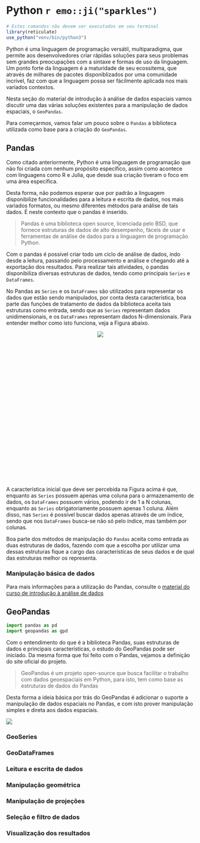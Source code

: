 # Python `r emo::ji("sparkles")`

```r
# Estes comandos não devem ser executados em seu terminal
library(reticulate) 
use_python("venv/bin/python3")
```

Python é uma linguagem de programação versátil, multiparadigma, que permite aos desenvolvedores criar rápidas soluções para seus problemas sem grandes preocupações com a sintaxe e formas de uso da linguagem. Um ponto forte da linguagem é a maturidade de seu ecossitema, que através de milhares de pacotes disponiblizados por uma comunidade incrível, faz com que a linguagem possa ser fácilmente aplicada nos mais variados contextos.

Nesta seção do material de introdução à análise de dados espaciais vamos discutir uma das várias soluções existentes para a manipulação de dados espaciais, o `GeoPandas`.

Para começarmos, vamos falar um pouco sobre o `Pandas` a biblioteca utilizada como base para a criação do `GeoPandas`.

## Pandas

Como citado anteriormente, Python é uma linguagem de programação que não foi criada com nenhum propósito específico, assim como acontece com linguagens como R e Julia, que desde sua criação tiveram o foco em uma área específica.

Desta forma, não podemos esperar que por padrão a linguagem disponibilize funcionalidades para a leitura e escrita de dados, nos mais variados formatos, ou mesmo diferentes métodos para análise de tais dados. É neste contexto que o pandas é inserido.

> Pandas é uma biblioteca open source, licenciada pelo BSD, que fornece estruturas de dados de alto desempenho, fáceis de usar e ferramentas de análise de dados para a linguagem de programação Python.

Com o pandas é possível criar todo um ciclo de análise de dados, indo desde a leitura, passando pelo processamento e análise e chegando até a exportação dos resultados. Para realizar tais atividades, o pandas disponibiliza diversas estruturas de dados, tendo como principais `Series` e `DataFrames`.

No Pandas as `Series` e os `DataFrames` são utilizados para representar os dados que estão sendo manipulados, por conta desta característica, boa parte das funções de tratamento de dados da biblioteca aceita tais estruturas como entrada, sendo que as `Series` representam dados unidimensionais, e os `DataFrames` representam dados N-dimensionais. Para entender melhor como isto funciona, veja a Figura abaixo.

<center> <!-- ToDo: Trocar os valores após o `...`, evitando ambiguidade no entendimento -->
<div style="width:500px; height:400px">
![](res/3_python/series_vs_dataframe.svg)
</div>
</center>

A característica inicial que deve ser percebida na Figura acima é que, enquanto as `Series` possuem apenas uma coluna para o armazenamento de dados, os `DataFrames` possuem vários, podendo ir de 1 a N colunas, enquanto as `Series` obrigatoriamente possuem apenas 1 coluna. Além disso, nas `Series` é possível buscar dados apenas através de um índice, sendo que nos `DataFrames` busca-se não só pelo índice, mas também por colunas.

Boa parte dos métodos de manipulação do `Pandas` aceita como entrada as duas estruturas de dados, fazendo com que a escolha por utilizar uma dessas estruturas fique a cargo das características de seus dados e de qual das estruturas melhor os representa.

### Manipulação básica de dados
<!-- Inserir seleção de dados -->

Para mais informações para a utilização do Pandas, consulte o [material do curso de introdução à análise de dados](https://dataat.github.io/introducao-analise-de-dados/introducao-ao-python.html)

## GeoPandas

```python
import pandas as pd
import geopandas as gpd
```

Com o entendimento do que é a biblioteca Pandas, suas estruturas de dados e principais características, o estudo do GeoPandas pode ser iniciado. Da mesma forma que foi feito com o Pandas, vejamos a definição do site oficial do projeto.

> GeoPandas é um projeto open-source que busca facilitar o trabalho com dados geoespaciais em Python, para isto, tem como base as estruturas de dados do Pandas

Desta forma a ideia básica por trás do GeoPandas é adicionar o suporte a manipulação de dados espaciais no Pandas, e com isto prover manipulação simples e direta aos dados espaciais.

<!--O início da explicação da biblioteca aqui deve ser igual o Pandas no minicurso anterior
  GeoPandas é uma biblioteca ... criada sob o pandas para prover a facilidade de manipulação de dados
  do pandas em dados espaciais...
  
  A biblioteca é criada sob duas estruturas de dados principais: GeoSeries e GeoDataFrames que são
  especializações diretas das classes Series e DataFrame. O diagrama de classe abaixo apresenta esta   relação. (Colocar as especializações e também a especialização da classe GeoPandasBase)
  
  Com estas classes é possível fazer a representação de geodados facilmente, além de sua manipulação 
  (Esta parte ficou repetida mas é só o exemplo base).
  
  As funcionalidades apresentadas pelo GeoPandas serão apresentadas nas subseções abaixo.
-->


![](res/3_python/geopandas_classes.svg)


### GeoSeries


### GeoDataFrames


### Leitura e escrita de dados

<!--
  Aqui deixar claro que, a ideia do pandas é trabalhar com dados vetoriais, ou, em caso de dados
  matriciais, que sua representação seja simplificada em tabelas, o que pode trazer certo desempenho... (Deixar claro para o pessoal não achar que a leitura de imagens por exemplo possa ser feito nessa lib.)
-->

<!-- Explicar aqui que além da manipulação o GeoPandas ajuda na leitura e escrita
da mesma forma como é feito pelo pandas (Inclusive com a mesma facilidade).

  O geopandas pode fazer a leitura dos seguintes formados de dados: A, B, C.
  
  Para entendermos melhor como funciona cada um destes dados, veja:
  
   - Exemplo de consumo de dados Shapefile A
   - Exemplo de consumo de dados Shapefile B;
   - Exemplo de consumo de dados Shapefile C;
-->

### Manipulação geométrica

<!--
  Aqui cite tudo o que o pandas pode fazer, porém mostre exemplos apenas do Buffer e do envelope.
  Pq o resto acaba sendo bem específico e pode não ter tanta aplicação para os alunos do curso em um
  primeiro momento.
-->

### Manipulação de projeções

<!--
  Falar brevemente como o GeoPandas faz estas manipulações.
-->


### Seleção e filtro de dados

<!--
  Na seção do Pandas explique os filtro convencionais de busca de dados, pq nesta parte conseguimos fazer um gancho e dizer: "Veja, além de toda a forma de busca do pandas, o geopandas ainda consegue fazer indexação levando em consideração a localização no espaço dos dados que estão salvos".
-->

### Visualização dos resultados

<!--
  Para fazer a visualização dos resultados, mostra que o próprio geopandas permite os plots, aqui utilize os dados já carregado nos exemplos anteriores.
  
- Citar que, para facilitar a visualização a biblioteca GeoPlot pode ser empregada.
-->
